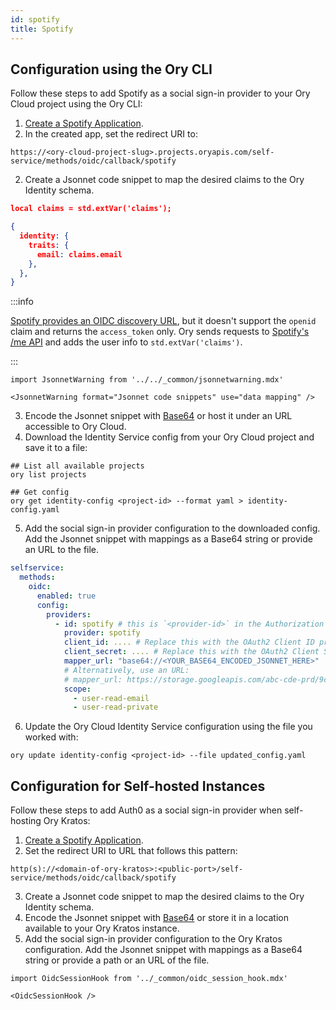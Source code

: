 ```yaml
---
id: spotify
title: Spotify
---
```


## Configuration using the Ory CLI 

Follow these steps to add Spotify as a social sign-in provider to your Ory Cloud project
using the Ory CLI:

1. [Create a Spotify Application](https://developer.spotify.com/dashboard/applications).
2. In the created app, set the redirect URI to:
  
  ```shell
  https://<ory-cloud-project-slug>.projects.oryapis.com/self-service/methods/oidc/callback/spotify
  ```

2. Create a Jsonnet code snippet to map the desired claims to the Ory Identity schema.

  ```json
  local claims = std.extVar('claims');

  {
    identity: {
      traits: {
        email: claims.email
      },
    },
  }
  ```

  :::info

  [Spotify provides an OIDC discovery URL](https://accounts.spotify.com/.well-known/openid-configuration),
  but it doesn't support the `openid` claim and returns the `access_token` only.
  Ory sends requests to
  [Spotify's /me API](https://developer.spotify.com/documentation/web-api/reference/#/operations/get-current-users-profile)
  and adds the user info to `std.extVar('claims')`.

  :::

```mdx-code-block
import JsonnetWarning from '../../_common/jsonnetwarning.mdx'

<JsonnetWarning format="Jsonnet code snippets" use="data mapping" />
```



3. Encode the Jsonnet snippet with [Base64](https://www.base64encode.org/) or host it under an URL accessible 
to Ory Cloud.
4. Download the Identity Service config from your Ory Cloud project and save it to a file: 

  ```shell
  ## List all available projects
  ory list projects

  ## Get config
  ory get identity-config <project-id> --format yaml > identity-config.yaml
  ```

5. Add the social sign-in provider configuration to the downloaded config. Add the Jsonnet snippet
with mappings as a Base64 string or provide an URL to the file. 

  ```yaml
  selfservice:
    methods:
      oidc:
        enabled: true
        config:
          providers:
            - id: spotify # this is `<provider-id>` in the Authorization callback URL. DO NOT CHANGE IT ONCE SET!
              provider: spotify
              client_id: .... # Replace this with the OAuth2 Client ID provided by Spotify
              client_secret: .... # Replace this with the OAuth2 Client Secret provided by Spotify
              mapper_url: "base64://<YOUR_BASE64_ENCODED_JSONNET_HERE>"
              # Alternatively, use an URL:
              # mapper_url: https://storage.googleapis.com/abc-cde-prd/9cac9717f007808bf17f22ce7f4295c739604b183f05ac4afb4
              scope:
                - user-read-email
                - user-read-private
  ```

6. Update the Ory Cloud Identity Service configuration using the file you worked with: 

  ```shell
  ory update identity-config <project-id> --file updated_config.yaml
  ```

## Configuration for Self-hosted Instances

Follow these steps to add Auth0 as a social sign-in provider when self-hosting
Ory Kratos:

1. [Create a Spotify Application](https://developer.spotify.com/dashboard/applications).
2. Set the redirect URI to URL that follows this pattern:

  ```shell
  http(s)://<domain-of-ory-kratos>:<public-port>/self-service/methods/oidc/callback/spotify
  ```

3. Create a Jsonnet code snippet to map the desired claims to the Ory Identity schema.
4. Encode the Jsonnet snippet with [Base64](https://www.base64encode.org/) or store it in a location available to
your Ory Kratos instance. 
5. Add the social sign-in provider configuration to the Ory Kratos configuration. Add the Jsonnet snippet
with mappings as a Base64 string or provide a path or an URL of the file.

```mdx-code-block
import OidcSessionHook from '../_common/oidc_session_hook.mdx'

<OidcSessionHook />
```